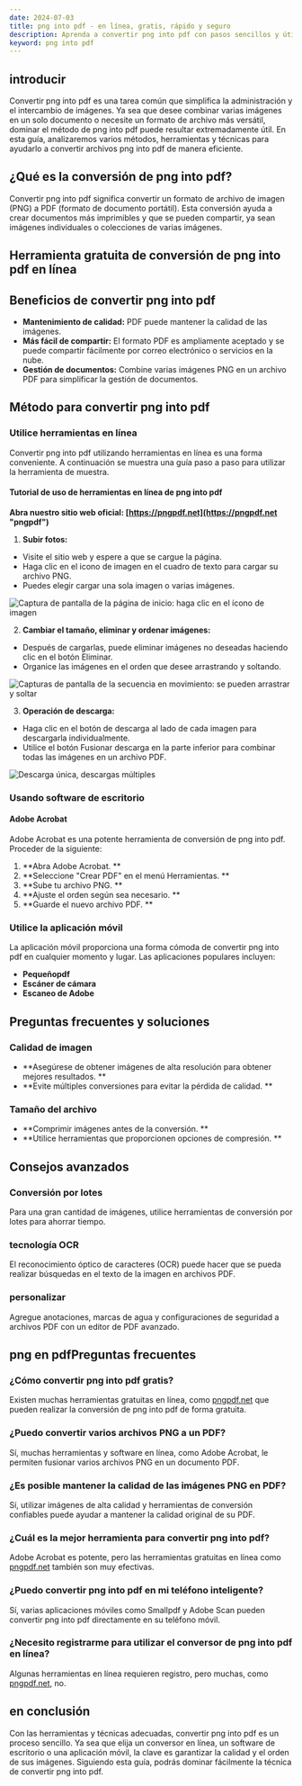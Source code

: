 ```yaml
---
date: 2024-07-03
title: png into pdf - en línea, gratis, rápido y seguro
description: Aprenda a convertir png into pdf con pasos sencillos y útiles herramientas en línea. Esta guía cubre toda la información necesaria para convertir png into pdf.
keyword: png into pdf
---
```


## introducir

Convertir png into pdf es una tarea común que simplifica la administración y el intercambio de imágenes. Ya sea que desee combinar varias imágenes en un solo documento o necesite un formato de archivo más versátil, dominar el método de png into pdf puede resultar extremadamente útil. En esta guía, analizaremos varios métodos, herramientas y técnicas para ayudarlo a convertir archivos png into pdf de manera eficiente.

## ¿Qué es la conversión de png into pdf?

Convertir png into pdf significa convertir un formato de archivo de imagen (PNG) a PDF (formato de documento portátil). Esta conversión ayuda a crear documentos más imprimibles y que se pueden compartir, ya sean imágenes individuales o colecciones de varias imágenes.

## Herramienta gratuita de conversión de png into pdf en línea
<PngToPdf/>

## Beneficios de convertir png into pdf

- **Mantenimiento de calidad:** PDF puede mantener la calidad de las imágenes.
- **Más fácil de compartir:** El formato PDF es ampliamente aceptado y se puede compartir fácilmente por correo electrónico o servicios en la nube.
- **Gestión de documentos:** Combine varias imágenes PNG en un archivo PDF para simplificar la gestión de documentos.

## Método para convertir png into pdf

### Utilice herramientas en línea

Convertir png into pdf utilizando herramientas en línea es una forma conveniente. A continuación se muestra una guía paso a paso para utilizar la herramienta de muestra.

#### Tutorial de uso de herramientas en línea de png into pdf

**Abra nuestro sitio web oficial: [https://pngpdf.net](https://pngpdf.net "pngpdf")**

1. **Subir fotos:**
 - Visite el sitio web y espere a que se cargue la página.
 - Haga clic en el icono de imagen en el cuadro de texto para cargar su archivo PNG.
 - Puedes elegir cargar una sola imagen o varias imágenes.

 ![Captura de pantalla de la página de inicio: haga clic en el ícono de imagen](https://cdn-images.pngpdf.net/step1.png "Captura de pantalla de la página de inicio: haga clic en el ícono de imagen")

2. **Cambiar el tamaño, eliminar y ordenar imágenes:**
 - Después de cargarlas, puede eliminar imágenes no deseadas haciendo clic en el botón Eliminar.
 - Organice las imágenes en el orden que desee arrastrando y soltando.

 ![Capturas de pantalla de la secuencia en movimiento: se pueden arrastrar y soltar](https://cdn-images.pngpdf.net/step2.png "Capturas de pantalla de la secuencia en movimiento: se pueden arrastrar y soltar")

3. **Operación de descarga:**
 - Haga clic en el botón de descarga al lado de cada imagen para descargarla individualmente.
 - Utilice el botón Fusionar descarga en la parte inferior para combinar todas las imágenes en un archivo PDF.

 ![Descarga única, descargas múltiples](https://cdn-images.pngpdf.net/step3.png "Descarga única, descargas múltiples")

### Usando software de escritorio

#### Adobe Acrobat

Adobe Acrobat es una potente herramienta de conversión de png into pdf. Proceder de la siguiente:

1. **Abra Adobe Acrobat. **
2. **Seleccione "Crear PDF" en el menú Herramientas. **
3. **Sube tu archivo PNG. **
4. **Ajuste el orden según sea necesario. **
5. **Guarde el nuevo archivo PDF. **

### Utilice la aplicación móvil

La aplicación móvil proporciona una forma cómoda de convertir png into pdf en cualquier momento y lugar. Las aplicaciones populares incluyen:

- **Pequeñopdf**
- **Escáner de cámara**
- **Escaneo de Adobe**

## Preguntas frecuentes y soluciones

### Calidad de imagen

- **Asegúrese de obtener imágenes de alta resolución para obtener mejores resultados. **
- **Evite múltiples conversiones para evitar la pérdida de calidad. **

### Tamaño del archivo

- **Comprimir imágenes antes de la conversión. **
- **Utilice herramientas que proporcionen opciones de compresión. **

## Consejos avanzados

### Conversión por lotes

Para una gran cantidad de imágenes, utilice herramientas de conversión por lotes para ahorrar tiempo.

### tecnología OCR

El reconocimiento óptico de caracteres (OCR) puede hacer que se pueda realizar búsquedas en el texto de la imagen en archivos PDF.

### personalizar

Agregue anotaciones, marcas de agua y configuraciones de seguridad a archivos PDF con un editor de PDF avanzado.

## png en pdfPreguntas frecuentes

### ¿Cómo convertir png into pdf gratis?
Existen muchas herramientas gratuitas en línea, como [pngpdf.net](https://pngpdf.net) que pueden realizar la conversión de png into pdf de forma gratuita.

### ¿Puedo convertir varios archivos PNG a un PDF?
Sí, muchas herramientas y software en línea, como Adobe Acrobat, le permiten fusionar varios archivos PNG en un documento PDF.

### ¿Es posible mantener la calidad de las imágenes PNG en PDF?
Sí, utilizar imágenes de alta calidad y herramientas de conversión confiables puede ayudar a mantener la calidad original de su PDF.

### ¿Cuál es la mejor herramienta para convertir png into pdf?
Adobe Acrobat es potente, pero las herramientas gratuitas en línea como [pngpdf.net](https://pngpdf.net) también son muy efectivas.

### ¿Puedo convertir png into pdf en mi teléfono inteligente?
Sí, varias aplicaciones móviles como Smallpdf y Adobe Scan pueden convertir png into pdf directamente en su teléfono móvil.

### ¿Necesito registrarme para utilizar el conversor de png into pdf en línea?
Algunas herramientas en línea requieren registro, pero muchas, como [pngpdf.net](https://pngpdf.net), no.

## en conclusión

Con las herramientas y técnicas adecuadas, convertir png into pdf es un proceso sencillo. Ya sea que elija un conversor en línea, un software de escritorio o una aplicación móvil, la clave es garantizar la calidad y el orden de sus imágenes. Siguiendo esta guía, podrás dominar fácilmente la técnica de convertir png into pdf.